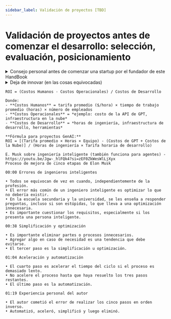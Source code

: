 ```yaml
---
sidebar_label: Validación de proyectos [TBD]
---
```


# Validación de proyectos antes de comenzar el desarrollo: selección, evaluación, posicionamiento

<details>
<summary>Consejo personal antes de comenzar una startup por el fundador de este HandBook</summary>

<iframe width="560" height="315" src="https://www.youtube.com/embed/Gv2fzC96Z40?si=Yht3u7enTgp62g4z" title="YouTube video player" frameborder="0" allow="accelerometer; autoplay; clipboard-write; encrypted-media; gyroscope; picture-in-picture; web-share" referrerpolicy="strict-origin-when-cross-origin" allowfullscreen></iframe>

Piensa en cuánto tiempo estuvo luchando. Debes contar con esto también.

Ahora, si estás de acuerdo con esto, es posible que desees ir a YouTube y buscar "Cómo iniciar una startup". Mira todo lo que quieras.

<details>
<summary>Además, me gusta.</summary>

<iframe width="560" height="315" src="https://www.youtube.com/embed/z1aKRhRnVNk?si=BjHzS4c4ge8EFiDI" title="YouTube video player" frameborder="0" allow="accelerometer; autoplay; clipboard-write; encrypted-media; gyroscope; picture-in-picture; web-share" referrerpolicy="strict-origin-when-cross-origin" allowfullscreen></iframe>

</details>

</details>


<details>
<summary>Deja de innovar (en las cosas equivocadas)</summary>

<iframe width="560" height="315" src="https://www.youtube.com/embed/FNwu440UxhU?si=sIpY2xSc8d8Ocids" title="YouTube video player" frameborder="0" allow="accelerometer; autoplay; clipboard-write; encrypted-media; gyroscope; picture-in-picture; web-share" referrerpolicy="strict-origin-when-cross-origin" allowfullscreen></iframe>

</details>


````
ROI = (Costos Humanos - Costos Operacionales) / Costos de Desarrollo

Donde:
- **Costos Humanos** = tarifa promedio ($/hora) × tiempo de trabajo promedio (horas) × número de empleados
- **Costos Operacionales** = *ejemplo: costo de la API de GPT, infraestructura en la nube*
- **Costos de Desarrollo** = *horas de ingeniería, infraestructura de desarrollo, herramientas*

**Fórmula para proyectos GenAI:**
ROI = [(Tarifa promedio × Horas × Equipo) - (Costos de GPT + Costos de la Nube)] / (Horas de ingeniería × Tarifa horaria de desarrollo)
````


````
E. Musk sobre ingeniería inteligente (también funciona para agentes) - https://youtu.be/Jgw-_hlFQk4?si=zEF0ZkWesWlLjXyx
Proceso de mejora de cinco etapas de Elon Musk

00:00 Errores de ingenieros inteligentes

• Todos se equivocan de vez en cuando, independientemente de la profesión.
• El error más común de un ingeniero inteligente es optimizar lo que no debería existir.
• En la escuela secundaria y la universidad, se les enseña a responder preguntas, incluso si son estúpidas, lo que lleva a una optimización innecesaria.
• Es importante cuestionar los requisitos, especialmente si los presenta una persona inteligente.

00:38 Simplificación y optimización

• Es importante eliminar partes o procesos innecesarios.
• Agregar algo en caso de necesidad es una tendencia que debe evitarse.
• El tercer paso es la simplificación u optimización.

01:04 Aceleración y automatización

• El cuarto paso es acelerar el tiempo del ciclo si el proceso es demasiado lento.
• No acelere el proceso hasta que haya resuelto los tres pasos restantes.
• El último paso es la automatización.

01:19 Experiencia personal del autor

• El autor cometió el error de realizar los cinco pasos en orden inverso.
• Automatizó, aceleró, simplificó y luego eliminó.
````